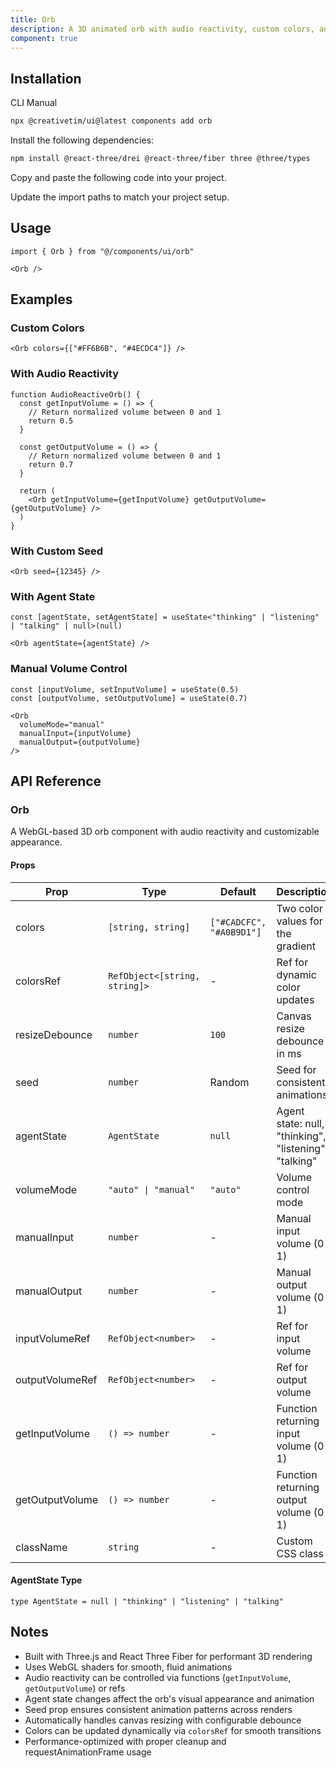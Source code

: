 ```yaml
---
title: Orb
description: A 3D animated orb with audio reactivity, custom colors, and agent state visualization built with Three.js.
component: true
---
```


<ComponentPreview
  name="orb-demo"
  title="Orb"
  description="An animated orb with flowing visuals and volume reactivity."
/>

## Installation

<CodeTabs>

<TabsList>
  <TabsTrigger value="cli">CLI</TabsTrigger>
  <TabsTrigger value="manual">Manual</TabsTrigger>
</TabsList>

<TabsContent value="cli">

```bash
npx @creativetim/ui@latest components add orb
```

</TabsContent>

<TabsContent value="manual">

<Steps>

<Step>Install the following dependencies:</Step>

```bash
npm install @react-three/drei @react-three/fiber three @three/types
```

<Step>Copy and paste the following code into your project.</Step>

<ComponentSource name="orb" title="components/ui/orb.tsx" />

<Step>Update the import paths to match your project setup.</Step>

</Steps>

</TabsContent>

</CodeTabs>

## Usage

```tsx showLineNumbers
import { Orb } from "@/components/ui/orb"
```

```tsx showLineNumbers
<Orb />
```

## Examples

### Custom Colors

```tsx showLineNumbers
<Orb colors={["#FF6B6B", "#4ECDC4"]} />
```

### With Audio Reactivity

```tsx showLineNumbers
function AudioReactiveOrb() {
  const getInputVolume = () => {
    // Return normalized volume between 0 and 1
    return 0.5
  }

  const getOutputVolume = () => {
    // Return normalized volume between 0 and 1
    return 0.7
  }

  return (
    <Orb getInputVolume={getInputVolume} getOutputVolume={getOutputVolume} />
  )
}
```

### With Custom Seed

```tsx showLineNumbers
<Orb seed={12345} />
```

### With Agent State

```tsx showLineNumbers
const [agentState, setAgentState] = useState<"thinking" | "listening" | "talking" | null>(null)

<Orb agentState={agentState} />
```

### Manual Volume Control

```tsx showLineNumbers
const [inputVolume, setInputVolume] = useState(0.5)
const [outputVolume, setOutputVolume] = useState(0.7)

<Orb
  volumeMode="manual"
  manualInput={inputVolume}
  manualOutput={outputVolume}
/>
```

## API Reference

### Orb

A WebGL-based 3D orb component with audio reactivity and customizable appearance.

#### Props

| Prop            | Type                          | Default                  | Description                                           |
| --------------- | ----------------------------- | ------------------------ | ----------------------------------------------------- |
| colors          | `[string, string]`            | `["#CADCFC", "#A0B9D1"]` | Two color values for the gradient                     |
| colorsRef       | `RefObject<[string, string]>` | -                        | Ref for dynamic color updates                         |
| resizeDebounce  | `number`                      | `100`                    | Canvas resize debounce in ms                          |
| seed            | `number`                      | Random                   | Seed for consistent animations                        |
| agentState      | `AgentState`                  | `null`                   | Agent state: null, "thinking", "listening", "talking" |
| volumeMode      | `"auto" \| "manual"`          | `"auto"`                 | Volume control mode                                   |
| manualInput     | `number`                      | -                        | Manual input volume (0-1)                             |
| manualOutput    | `number`                      | -                        | Manual output volume (0-1)                            |
| inputVolumeRef  | `RefObject<number>`           | -                        | Ref for input volume                                  |
| outputVolumeRef | `RefObject<number>`           | -                        | Ref for output volume                                 |
| getInputVolume  | `() => number`                | -                        | Function returning input volume (0-1)                 |
| getOutputVolume | `() => number`                | -                        | Function returning output volume (0-1)                |
| className       | `string`                      | -                        | Custom CSS class                                      |

#### AgentState Type

```tsx
type AgentState = null | "thinking" | "listening" | "talking"
```

## Notes

- Built with Three.js and React Three Fiber for performant 3D rendering
- Uses WebGL shaders for smooth, fluid animations
- Audio reactivity can be controlled via functions (`getInputVolume`, `getOutputVolume`) or refs
- Agent state changes affect the orb's visual appearance and animation
- Seed prop ensures consistent animation patterns across renders
- Automatically handles canvas resizing with configurable debounce
- Colors can be updated dynamically via `colorsRef` for smooth transitions
- Performance-optimized with proper cleanup and requestAnimationFrame usage
